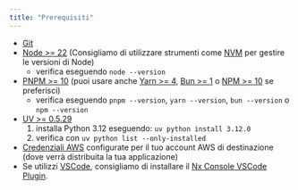 ```yaml
---
title: "Prerequisiti"
---
```




- [Git](https://git-scm.com/book/en/v2/Getting-Started-Installing-Git)
- [Node >= 22](https://nodejs.org/en/download) (Consigliamo di utilizzare strumenti come [NVM](https://github.com/nvm-sh/nvm) per gestire le versioni di Node)
  - verifica eseguendo `node --version`
- [PNPM >= 10](https://pnpm.io/installation#using-npm) (puoi usare anche [Yarn >= 4](https://yarnpkg.com/getting-started/install), [Bun >= 1](https://bun.sh/docs/installation) o [NPM >= 10](https://nodejs.org/en/learn/getting-started/an-introduction-to-the-npm-package-manager) se preferisci)
  - verifica eseguendo `pnpm --version`, `yarn --version`, `bun --version` o `npm --version`
- [UV >= 0.5.29](https://docs.astral.sh/uv/getting-started/installation/)
  1. installa Python 3.12 eseguendo: `uv python install 3.12.0`
  2. verifica con `uv python list --only-installed`
- [Credenziali AWS](https://docs.aws.amazon.com/sdkref/latest/guide/access.html) configurate per il tuo account AWS di destinazione (dove verrà distribuita la tua applicazione)
- Se utilizzi [VSCode](https://code.visualstudio.com/), consigliamo di installare il [Nx Console VSCode Plugin](https://marketplace.visualstudio.com/items?itemName=nrwl.angular-console).